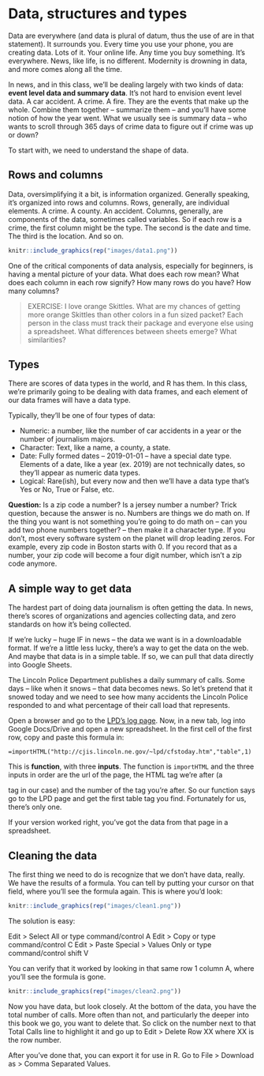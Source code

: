 # Data, structures and types

Data are everywhere (and data is plural of datum, thus the use of are in that statement). It surrounds you. Every time you use your phone, you are creating data. Lots of it. Your online life. Any time you buy something. It's everywhere. News, like life, is no different. Modernity is drowning in data, and more comes along all the time.

In news, and in this class, we'll be dealing largely with two kinds of data: **event level data and summary data**. It's not hard to envision event level data. A car accident. A crime. A fire. They are the events that make up the whole. Combine them together -- summarize them -- and you'll have some notion of how the year went. What we usually see is summary data -- who wants to scroll through 365 days of crime data to figure out if crime was up or down? 

To start with, we need to understand the shape of data. 

## Rows and columns

Data, oversimplifying it a bit, is information organized. Generally speaking, it's organized into rows and columns. Rows, generally, are individual elements. A crime. A county. An accident. Columns, generally, are components of the data, sometimes called variables. So if each row is a crime, the first column might be the type. The second is the date and time. The third is the location. And so on. 

```r
knitr::include_graphics(rep("images/data1.png"))
```

One of the critical components of data analysis, especially for beginners, is having a mental picture of your data. What does each row mean? What does each column in each row signify? How many rows do you have? How many columns? 

> EXERCISE: I love orange Skittles. What are my chances of getting more orange Skittles than other colors in a fun sized packet? Each person in the class must track their package and everyone else using a spreadsheet. What differences between sheets emerge? What similarities?

## Types

There are scores of data types in the world, and R has them. In this class, we're primarily going to be dealing with data frames, and each element of our data frames will have a data type.

Typically, they'll be one of four types of data:

* Numeric: a number, like the number of car accidents in a year or the number of journalism majors.
* Character: Text, like a name, a county, a state.
* Date: Fully formed dates -- 2019-01-01 -- have a special date type. Elements of a date, like a year (ex. 2019) are not technically dates, so they'll appear as numeric data types. 
* Logical: Rare(ish), but every now and then we'll have a data type that's Yes or No, True or False, etc.

**Question:** Is a zip code a number? Is a jersey number a number? Trick question, because the answer is no. Numbers are things we do math on. If the thing you want is not something you're going to do math on -- can you add two phone numbers together? -- then make it a character type. If you don't, most every software system on the planet will drop leading zeros. For example, every zip code in Boston starts with 0. If you record that as a number, your zip code will become a four digit number, which isn't a zip code anymore. 

## A simple way to get data

The hardest part of doing data journalism is often getting the data. In news, there's scores of organizations and agencies collecting data, and zero standards on how it's being collected.

If we're lucky -- huge IF in news -- the data we want is in a downloadable format. If we're a little less lucky, there's a way to get the data on the web. And maybe that data is in a simple table. If so, we can pull that data directly into Google Sheets.

The Lincoln Police Department publishes a daily summary of calls. Some days -- like when it snows -- that data becomes news. So let's pretend that it snowed today and we need to see how many accidents the Lincoln Police responded to and what percentage of their call load that represents.

Open a browser and go to the [LPD's log page](http://cjis.lincoln.ne.gov/~lpd/cfstoday.htm). Now, in a new tab, log into Google Docs/Drive and open a new spreadsheet. In the first cell of the first row, copy and paste this formula in:

```
=importHTML("http://cjis.lincoln.ne.gov/~lpd/cfstoday.htm","table",1)
```

This is **function**, with three **inputs**. The function is `importHTML` and the three inputs in order are the url of the page, the HTML tag we're after (a <table> tag in our case) and the number of the tag you're after. So our function says go to the LPD page and get the first table tag you find. Fortunately for us, there's only one. 

If your version worked right, you've got the data from that page in a spreadsheet. 

## Cleaning the data

The first thing we need to do is recognize that we don't have data, really. We have the results of a formula. You can tell by putting your cursor on that field, where you'll see the formula again. This is where you'd look:

```r
knitr::include_graphics(rep("images/clean1.png"))
```

The solution is easy:

Edit > Select All or type command/control A
Edit > Copy or type command/control C
Edit > Paste Special > Values Only or type command/control shift V

You can verify that it worked by looking in that same row 1 column A, where you'll see the formula is gone.

```r
knitr::include_graphics(rep("images/clean2.png"))
```

Now you have data, but look closely. At the bottom of the data, you have the total number of calls. More often than not, and particularly the deeper into this book we go, you want to delete that. So click on the number next to that Total Calls line to highlight it and go up to Edit > Delete Row XX where XX is the row number. 

After you've done that, you can export it for use in R. Go to File > Download as > Comma Separated Values.
